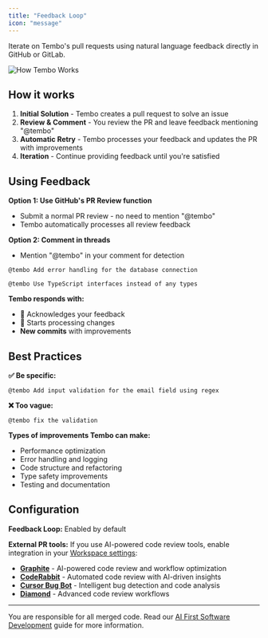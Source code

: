 ```yaml
---
title: "Feedback Loop"
icon: "message"
---
```


Iterate on Tembo's pull requests using natural language feedback directly in GitHub or GitLab.

![How Tembo Works](/images/feedback-loop.png)

## How it works

1. **Initial Solution** - Tembo creates a pull request to solve an issue
2. **Review & Comment** - You review the PR and leave feedback mentioning "@tembo"  
3. **Automatic Retry** - Tembo processes your feedback and updates the PR with improvements
4. **Iteration** - Continue providing feedback until you're satisfied

## Using Feedback

**Option 1: Use GitHub's PR Review function**
- Submit a normal PR review - no need to mention "@tembo"
- Tembo automatically processes all review feedback

**Option 2: Comment in threads**
- Mention "@tembo" in your comment for detection

```
@tembo Add error handling for the database connection
```

```
@tembo Use TypeScript interfaces instead of any types
```

**Tembo responds with:**
- **👀** Acknowledges your feedback
- **🚀** Starts processing changes
- **New commits** with improvements

## Best Practices

**✅ Be specific:**
```
@tembo Add input validation for the email field using regex
```

**❌ Too vague:**
```
@tembo fix the validation
```

**Types of improvements Tembo can make:**
- Performance optimization
- Error handling and logging
- Code structure and refactoring
- Type safety improvements
- Testing and documentation

## Configuration

**Feedback Loop:** Enabled by default

**External PR tools:** If you use AI-powered code review tools, enable integration in your [Workspace settings](https://app.tembo.io/settings/organization):

- **[Graphite](https://withgraphite.dev/)** - AI-powered code review and workflow optimization
- **[CodeRabbit](https://www.coderabbit.ai/)** - Automated code review with AI-driven insights
- **[Cursor Bug Bot](https://docs.cursor.com/bugbot)** - Intelligent bug detection and code analysis
- **[Diamond](https://diamond.graphite.dev/)** - Advanced code review workflows

---

You are responsible for all merged code. Read our [AI First Software Development](https://github.com/tembo/aifsd) guide for more information.
